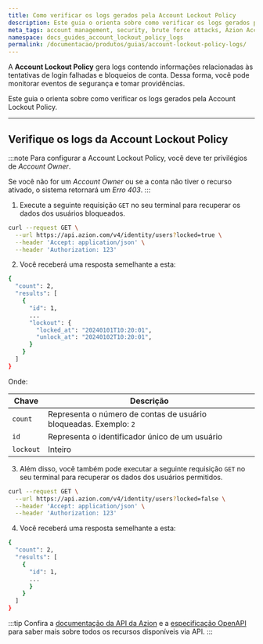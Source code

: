 ```yaml
---
title: Como verificar os logs gerados pela Account Lockout Policy
description: Este guia o orienta sobre como verificar os logs gerados pela Account Lockout Policy.
meta_tags: account management, security, brute force attacks, Azion Account Lockout Policy, política de bloqueio de conta
namespace: docs_guides_account_lockout_policy_logs
permalink: /documentacao/produtos/guias/account-lockout-policy-logs/
---
```



A **Account Lockout Policy** gera logs contendo informações relacionadas às tentativas de login falhadas e bloqueios de conta. Dessa forma, você pode monitorar eventos de segurança e tomar providências.

Este guia o orienta sobre como verificar os logs gerados pela Account Lockout Policy.

<LinkButton link="/pt-br/documentacao/produtos/gestao-de-contas/account-lockout-policy/" label="Saiba mais sobre Account Lockout Policy" severity="secondary" target="_blank" />

---

## Verifique os logs da Account Lockout Policy

:::note
Para configurar a Account Lockout Policy, você deve ter privilégios de *Account Owner*.

Se você não for um *Account Owner* ou se a conta não tiver o recurso ativado, o sistema retornará um *Erro 403*.
:::

1. Execute a seguinte requisição `GET` no seu terminal para recuperar os dados dos usuários bloqueados.

```bash
curl --request GET \
  --url https://api.azion.com/v4/identity/users?locked=true \
  --header 'Accept: application/json' \
  --header 'Authorization: 123'
```

2. Você receberá uma resposta semelhante a esta:

```bash
{
  "count": 2,
  "results": [
    {
      "id": 1,
      ...
      "lockout": {
        "locked_at": "20240101T10:20:01",
        "unlock_at": "20240102T10:20:01",
      }
    }
  ]
}
```

Onde:

| Chave | Descrição |
| ----------- | ----------- |
| `count` | Representa o número de contas de usuário bloqueadas. Exemplo: `2` |
| `id` | Representa o identificador único de um usuário |
| `lockout` | Inteiro | Representa o período durante o qual a conta do usuário ficará bloqueada, com `locked_at` sendo o timestamp para o início e `unlock_at` indicando quando o bloqueio terminará |

3. Além disso, você também pode executar a seguinte requisição `GET` no seu terminal para recuperar os dados dos usuários permitidos.

```bash
curl --request GET \
  --url https://api.azion.com/v4/identity/users?locked=false \
  --header 'Accept: application/json' \
  --header 'Authorization: 123'
```

4. Você receberá uma resposta semelhante a esta:

```bash
{
  "count": 2,
  "results": [
    {
      "id": 1,
      ...
      }
    }
  ]
}
```

:::tip
Confira a [documentação da API da Azion](https://api.azion.com/) e a [especificação OpenAPI](https://github.com/aziontech/azionapi-openapi/) para saber mais sobre todos os recursos disponíveis via API.
:::
